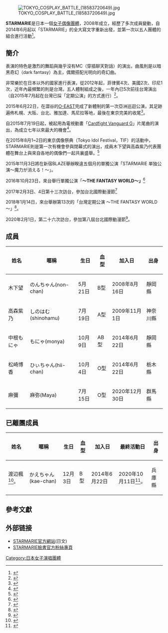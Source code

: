 [[File:TOKYO_COSPLAY_BATTLE_(18583720649).jpg|thumb]]

'''STARMARIE'''是日本一個[[女子音樂組合|女子偶像團體]]，2008年成立，經歷了多次成員變動，自2014年6月起以「STARMARIE」的全大寫文字重新出發，並第一次以五人團體的組合進行活動<ref>{{Cite web |url=http://www.barks.jp/news/?id=1000104858 |title=Starmarieに新メンバー3人加入。新生・STARMARIEへ |accessdate=2015-08-07 |archive-date=2015-09-24 |archive-url=https://web.archive.org/web/20150924075657/http://www.barks.jp/news/?id=1000104858 |dead-url=no }}</ref>。

== 簡介 ==
表演的特色是激烈的舞蹈與幾乎沒有MC（穿插聊天對話）的演出，曲風則是以暗黑奇幻（dark fantasy）為主，偶爾搭配光明向的奇幻曲。

非常樂於在日本以外的國家進行表演，從2012年起，菲律賓4次、美國2次、印尼1次，近年內最頻繁的則是台灣。五人體制組成之後，一年內已5次前往台灣演出（自2015年7月起在台灣已採「定期公演」的方式進行）<ref>{{Cite web |url=http://newweb.my-cartoon.com.tw/front/news/main_02.php?id=3990 |title=STARMARIE 7月起將舉行台灣定期公演！ |accessdate=2017-04-30 |archive-date=2019-02-17 |archive-url=https://web.archive.org/web/20190217210601/http://newweb.my-cartoon.com.tw/front/news/main_02.php?id=3990 |dead-url=no }}</ref>。

2015年6月22日，在澀谷的[[TSUTAYA_O-EAST|O-EAST]]完成了新體制的第一次亞洲巡迴公演，其足跡遍佈札幌、大阪、台北、雅加達、馬尼拉等地，最後在東京完美的收尾<ref>{{Cite web |url=http://girlsnews.tv/unit/230096 |title=STARMARIEのアジアツアーが大団円! スタマリとマリストが生み出した文化の極みだよ |accessdate=2015-08-07 |archive-date=2015-06-25 |archive-url=https://web.archive.org/web/20150625211921/http://www.girlsnews.tv/unit/230096 |dead-url=no }}</ref>。

自2015年7月19日起，被起用為電視動畫「[[卡片戰鬥先導者|Cardfight Vanguard G]]」片尾曲的演出，為成立七年以來最大的機會<ref>{{Cite web |url=http://ameblo.jp/takamorishino/entry-12048229283.html |title=久しぶりでごめんなさい！｜STARMARIE高森紫乃☆안녕~~♪ |accessdate=2015-08-07 |archive-date=2016-03-05 |archive-url=https://web.archive.org/web/20160305073937/http://ameblo.jp/takamorishino/entry-12048229283.html |dead-url=no }}</ref>。

在2015年8月1~2日的東京偶像祭典（Tokyo Idol Festival，TIF）的活動中，STARMARIE則是第一次有機會參與閉幕式的演出，成員木下望與高森紫乃代表團體在舞台上與來自各地的偶像們一起共襄盛舉。<ref>{{Cite web |url=http://utaten.com/news/index/2391 |title=STARMARIEのTIF2015に隠された二つの感動秘話 |accessdate=2015-08-07 |archive-date=2019-02-17 |archive-url=https://web.archive.org/web/20190217210601/https://utaten.com/news/index/2391 |dead-url=no }}</ref>

2015年11月3日將在新宿BLAZE舉辦睽違五個月的單獨公演「STARMARIE 単独公演〜魔力が消える！〜」。

2016年10月23日，來台舉行單獨公演「'''～THE FANTASY WORLD～」'''<ref>{{Cite web|url=http://memeon-music.com/2016/11/08/starmarie-livereport/|title=「我想跟大家說中文！」STARMARIE台北單獨公演～THE FANTASY WORLD～迷迷音現場報導|accessdate=2017-02-24|date=2016-11-08|last=memeon|work=MeMeOn Music|archive-date=2017-02-24|archive-url=https://web.archive.org/web/20170224213324/http://memeon-music.com/2016/11/08/starmarie-livereport/|dead-url=no}}</ref>

2017年2月3日、4日第十三次訪台，參加台北國際動漫節<ref>{{Cite web|url=http://memeon-music.com/2017/02/08/starmarie-livereport-2/|title=STARMARIE第13次訪台演出‧讓台灣歌迷如癡如醉！|accessdate=2017-02-24|date=2017-02-08|last=memeonmusic|work=MeMeOn Music|archive-date=2017-02-25|archive-url=https://web.archive.org/web/20170225052401/http://memeon-music.com/2017/02/08/starmarie-livereport-2/|dead-url=no}}</ref>

2018年1月14日，來台舉辦第13次的「台灣定期公演 ～THE FANTASY WORLD～」<ref>{{Cite web |url=https://memeon-music.com/2018/01/22/starmarie-livereport-3/ |title=STARMARIE 第十三次台灣公演 流暢中文介紹出身地靜岡讓人驚喜 |accessdate=2018-04-01 |archive-date=2018-04-02 |archive-url=https://web.archive.org/web/20180402073224/https://memeon-music.com/2018/01/22/starmarie-livereport-3/ |dead-url=no }}</ref>。

2020年2月1日，第二十六次訪台，參加第八屆台北國際動漫節<ref>{{Cite web |url=https://atctwn.com/2020/03/14/43983/ |title=STARMARIE x ATC Taiwan 特別專訪in 2020第八屆台北國際動漫節 |accessdate=2020-03-14 |dead-url=no |archive-date=2021-07-27 |archive-url=https://web.archive.org/web/20210727034425/https://atctwn.com/2020/03/14/43983/ }}</ref>。

== 成員 ==
{| class="wikitable"
|-
! 姓名 !! 暱稱 !! 生日 !! 血型 !! 加入日 !! 出身
|-
| 木下望 || のんちゃん(non-chan) || 5月21日 || B型 || 2008年8月16日 || 靜岡縣
|-
| 高森紫乃 || しのはむ(shinohamu) || 7月19日 || A型 || 2009年11月1日 || 神奈川縣
|-
| 中根もにゃ || もにゃ(monya) || 10月9日 || AB型 || 2014年6月22日 || 靜岡縣
|-
| 松崎博香 || ひぃちゃん(hii-chan) || 10月4日 || O型 || 2014年6月22日 || 栃木縣
|-
| 麻彌 || 麻弥(Maya) || 7月15日 || O型 || 2020年12月30日 || 群馬縣
|}

== 已離團成員 ==
{| class="wikitable"
|-
! 姓名 !! 暱稱 !! 生日 !! 血型 !! 加入日 !! 最終活動日!! 出身
|-
|渡辺楓<ref>{{Cite web |url= https://atctwn.com/2020/03/29/45295/ |title= STARMARIE渡辺楓宣布5月10日離團 官方網站公告「沒有任何負面理由」 |accessdate= 2020-03-29 |archive-date= 2021-07-26 |dead-url= no |archive-url= https://web.archive.org/web/20210726090402/https://atctwn.com/2020/03/29/45295/ }}</ref>。 || かえちゃん(kae-chan) || 12月3日 || B型 || 2014年6月22日|| 2020年10月11日<ref>{{Cite web |url=https://www.barks.jp/news/?id=1000190527 |title=STARMARIE、渡辺楓ラストライブを有観客で開催。「たくさんの幸せと宝物をありがとうございました」 |accessdate=2020-10-11 |archive-date=2021-07-16 |dead-url=no |archive-url=https://web.archive.org/web/20210716003803/https://www.barks.jp/news/?id=1000190527 }}</ref>。 || 兵庫縣
|}

==參考文獻==
{{Reflist}}

== 外部链接 ==
*[http://starmarie.com/ STARMARIE官方網站]{{Wayback|url=http://starmarie.com/ |date=20150822054905 }}(日文)
*[https://www.facebook.com/starmariejapan/ STARMARIE臉書官方粉絲專頁]{{Wayback|url=https://www.facebook.com/starmariejapan/ |date=20180814093009 }}

[[Category:日本女子演唱團體|Category:日本女子演唱團體]]
